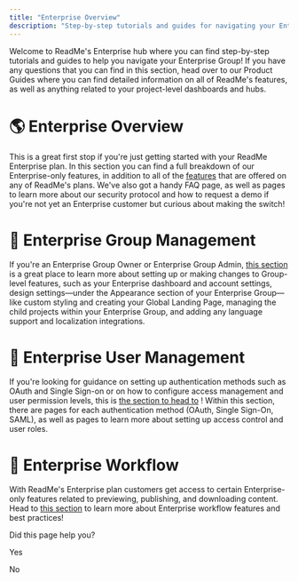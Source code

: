 ```yaml
---
title: "Enterprise Overview"
description: "Step-by-step tutorials and guides for navigating your Enterprise Group"
---
```

Welcome to ReadMe's Enterprise hub where you can find step-by-step tutorials and guides to help you navigate your Enterprise Group! If you have any questions that you can find in this section, head over to our Product Guides where you can find detailed information on all of ReadMe's features, as well as anything related to your project-level dashboards and hubs.

# 🌎 Enterprise Overview

This is a great first stop if you're just getting started with your ReadMe Enterprise plan. In this section you can find a full breakdown of our Enterprise-only features, in addition to all of the [features](/ent/docs/enterprise-features)
 that are offered on any of ReadMe's plans. We've also got a handy FAQ page, as well as pages to learn more about our security protocol and how to request a demo if you're not yet an Enterprise customer but curious about making the switch!

# 👥 Enterprise Group Management

If you're an Enterprise Group Owner or Enterprise Group Admin, [this section](/ent/docs/enterprise-group-overview)
 is a great place to learn more about setting up or making changes to Group-level features, such as your Enterprise dashboard and account settings, design settings—under the Appearance section of your Enterprise Group—like custom styling and creating your Global Landing Page, managing the child projects within your Enterprise Group, and adding any language support and localization integrations.

# 🔑 Enterprise User Management

If you're looking for guidance on setting up authentication methods such as OAuth and Single Sign-on or on how to configure access management and user permission levels, this is [the section to head to](/ent/docs/user-management-overview)
! Within this section, there are pages for each authentication method (OAuth, Single Sign-On, SAML), as well as pages to learn more about setting up access control and user roles.

# 🌊 Enterprise Workflow

With ReadMe's Enterprise plan customers get access to certain Enterprise-only features related to previewing, publishing, and downloading content. Head to [this section](/ent/docs/enterprise-workflow-overview)
 to learn more about Enterprise workflow features and best practices!

Did this page help you?

Yes

No